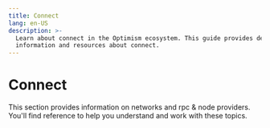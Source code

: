 ```yaml
---
title: Connect
lang: en-US
description: >-
  Learn about connect in the Optimism ecosystem. This guide provides detailed
  information and resources about connect.
---
```



# Connect

This section provides information on networks and rpc & node providers. You'll find reference to help you understand and work with these topics.

<Cards>
  <Card title="Networks" href="/builders/tools/connect/networks" />

  <Card title="Rpc & node providers" href="/builders/tools/connect/rpc-providers" />
</Cards>
